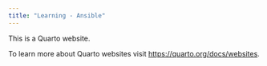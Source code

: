 ```yaml
---
title: "Learning - Ansible"
---
```


This is a Quarto website.

To learn more about Quarto websites visit <https://quarto.org/docs/websites>.
